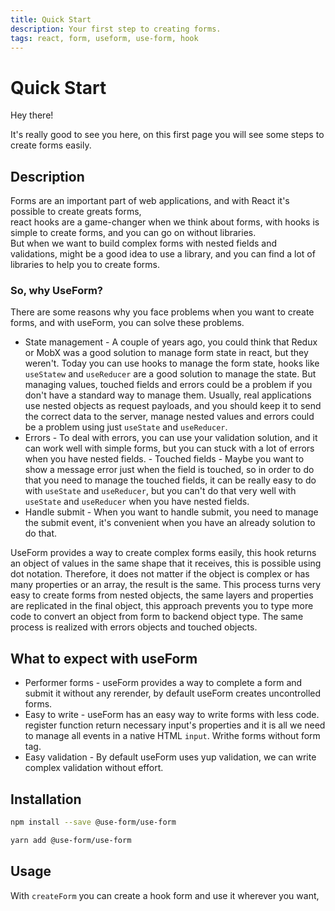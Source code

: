 ```yaml
---
title: Quick Start
description: Your first step to creating forms.
tags: react, form, useform, use-form, hook
---
```


# Quick Start

Hey there!

It's really good to see you here, on this first page you will see some steps to create forms easily.

## Description

Forms are an important part of web applications, and with React it's possible to create greats forms,  
react hooks are a game-changer when we think about forms, with hooks is simple to create forms, and you can go on without libraries.  
But when we want to build complex forms with nested fields and validations, might be a good idea to use a library, and you can find a lot of libraries to help you to create forms.

### So, why UseForm?

There are some reasons why you face problems when you want to create forms, and with useForm, you can solve these problems.

- State management - A couple of years ago, you could think that Redux or
  MobX was a good solution to manage form state in react, but they weren't. Today
  you can use hooks to manage the form state, hooks like `useStatew` and
  `useReducer` are a good solution to manage the state. But managing values,
  touched fields and errors could be a problem if you don't have a standard way to
  manage them. Usually, real applications use nested objects as request payloads,
  and you should keep it to send the correct data to the server, manage nested
  values and errors could be a problem using just `useState` and `useReducer`.
- Errors - To deal with errors, you can use your validation solution, and it can
  work well with simple forms, but you can stuck with a lot of errors when you
  have nested fields. - Touched fields - Maybe you want to show a message error
  just when the field is touched, so in order to do that you need to manage the
  touched fields, it can be really easy to do with `useState` and `useReducer`,
  but you can't do that very well with `useState` and `useReducer` when you have
  nested fields.
- Handle submit - When you want to handle submit, you need to
  manage the submit event, it's convenient when you have an already solution to do
  that.

UseForm provides a way to create complex forms easily, this hook returns an object
of values ​​in the same shape that it receives, this is possible using dot notation.
Therefore, it does not matter if the object is complex or has many properties or
an array, the result is the same. This process turns very easy to create forms from
nested objects, the same layers and properties are replicated in the final object,
this approach prevents you to type more code to convert an object from form to backend
object type. The same process is realized with errors objects and touched objects.

## What to expect with useForm

- Performer forms - useForm provides a way to complete a form and submit it without any rerender, by default useForm creates uncontrolled forms.
- Easy to write - useForm has an easy way to write forms with less code. register function return necessary input's properties and it is all we need to manage all events in a native HTML `input`. Writhe forms without form tag.
- Easy validation - By default useForm uses yup validation, we can write complex validation without effort.

## Installation

```bash
npm install --save @use-form/use-form
```

```bash
yarn add @use-form/use-form
```

## Usage

With `createForm` you can create a hook form and use it wherever you want,

<Demo url="https://codesandbox.io/embed/useform-quick-start-ypoxu?fontsize=14&hidenavigation=1&theme=dark" />
